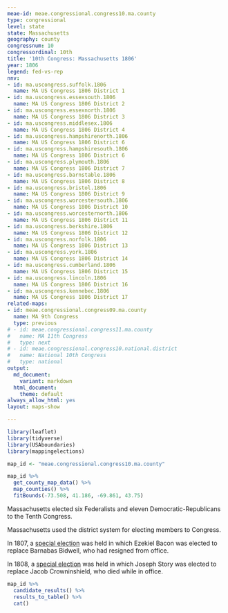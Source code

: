 ```yaml
---
meae-id: meae.congressional.congress10.ma.county
type: congressional
level: state
state: Massachusetts
geography: county
congressnum: 10
congressordinal: 10th
title: '10th Congress: Massachusetts 1806'
year: 1806
legend: fed-vs-rep
nnv:
- id: ma.uscongress.suffolk.1806
  name: MA US Congress 1806 District 1
- id: ma.uscongress.essexsouth.1806
  name: MA US Congress 1806 District 2
- id: ma.uscongress.essexnorth.1806
  name: MA US Congress 1806 District 3
- id: ma.uscongress.middlesex.1806
  name: MA US Congress 1806 District 4
- id: ma.uscongress.hampshirenorth.1806
  name: MA US Congress 1806 District 6
- id: ma.uscongress.hampshiresouth.1806
  name: MA US Congress 1806 District 6
- id: ma.uscongress.plymouth.1806
  name: MA US Congress 1806 District 7
- id: ma.uscongress.barnstable.1806
  name: MA US Congress 1806 District 8
- id: ma.uscongress.bristol.1806
  name: MA US Congress 1806 District 9
- id: ma.uscongress.worcestersouth.1806
  name: MA US Congress 1806 District 10
- id: ma.uscongress.worcesternorth.1806
  name: MA US Congress 1806 District 11
- id: ma.uscongress.berkshire.1806
  name: MA US Congress 1806 District 12
- id: ma.uscongress.norfolk.1806
  name: MA US Congress 1806 District 13
- id: ma.uscongress.york.1806
  name: MA US Congress 1806 District 14
- id: ma.uscongress.cumberland.1806
  name: MA US Congress 1806 District 15
- id: ma.uscongress.lincoln.1806
  name: MA US Congress 1806 District 16
- id: ma.uscongress.kennebec.1806
  name: MA US Congress 1806 District 17
related-maps:
- id: meae.congressional.congress09.ma.county
  name: MA 9th Congress
  type: previous
# - id: meae.congressional.congress11.ma.county
#   name: MA 11th Congress
#   type: next
# - id: meae.congressional.congress10.national.district
#   name: National 10th Congress
#   type: national
output:
  md_document:
    variant: markdown
  html_document:
    theme: default
always_allow_html: yes
layout: maps-show

---
```


```r
library(leaflet)
library(tidyverse)
library(USAboundaries)
library(mappingelections)

map_id <- "meae.congressional.congress10.ma.county"
```

<div class="map">

```r
map_id %>%
  get_county_map_data() %>%
  map_counties() %>% 
  fitBounds(-73.508, 41.186, -69.861, 43.75)
```

</div>

Massachusetts elected six Federalists and eleven Democratic-Republicans to the Tenth Congress.

Massachusetts used the district system for electing members to Congress.

In 1807, a [special election](https://elections.lib.tufts.edu/catalog/tufts:ma.uscongress.berkshire.special.1807) was held in which Ezekiel Bacon was elected to replace Barnabas Bidwell, who had resigned from office.

In 1808, a [special election](https://elections.lib.tufts.edu/catalog/tufts:ma.uscongress.essexsouth.special.1808) was held in which Joseph Story was elected to replace Jacob Crowninshield, who died while in office.

<div class="results-table">

```r
map_id %>%
  candidate_results() %>%
  results_to_table() %>%
  cat()
```

</div>
